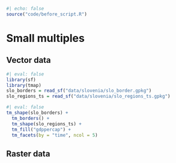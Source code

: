 ```r
#| echo: false
source("code/before_script.R")
```

# Small multiples {#sec-multiples}

<!-- tm_facets() -->
<!-- tm_facets_grid(rows = NULL, columns = NULL, pages = NULL, ...) -->
<!-- tm_facets_wrap(by = "VARS__", nrow = NA, ncol = NA, byrow = TRUE, ...) -->
<!-- tm_facets_pagewise(by = "VARS__", byrow = TRUE, ...) -->
<!-- tm_facets_stack(by = "VARS__", orientation = NA, ...) -->
<!-- tm_facets_hstack(by = "VARS__", ...) -->
<!-- tm_facets_vstack(by = "VARS__", ...) -->
<!-- tm_facets_flip(...) -->

<!-- where to put tmap_arrange? -->

## Vector data

```r
#| eval: false
library(sf)
library(tmap)
slo_borders = read_sf("data/slovenia/slo_border.gpkg")
slo_regions_ts = read_sf("data/slovenia/slo_regions_ts.gpkg")
```

```r
#| eval: false
tm_shape(slo_borders) +
  tm_borders() +
  tm_shape(slo_regions_ts) +
  tm_fill("gdppercap") +
  tm_facets(by = "time", ncol = 5)
```

## Raster data

<!-- show how to add colors independently to each raster panel -->
